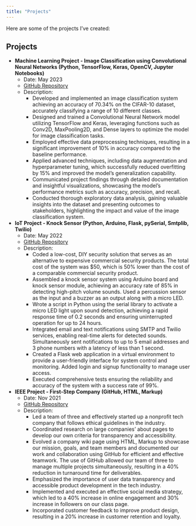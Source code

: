 ```yaml
---
title: "Projects"
---
```

Here are some of the projects I've created:

## Projects

- **Machine Learning Project - Image Classification using Convolutional Neural Networks (Python, TensorFlow, Keras, OpenCV, Jupyter Notebooks)**
  - Date: May 2023
  - [GitHub Repository](https://github.com/omidk414/Image_Classification){target=_blank}
  - Description:
    - Developed and implemented an image classification system achieving an accuracy of 70.34% on the CIFAR-10 dataset, accurately classifying a range of 10 different classes.
    - Designed and trained a Convolutional Neural Network model utilizing TensorFlow and Keras, leveraging functions such as Conv2D, MaxPooling2D, and Dense layers to optimize the model for image classification tasks.
    - Employed effective data preprocessing techniques, resulting in a significant improvement of 10% in accuracy compared to the baseline performance.
    - Applied advanced techniques, including data augmentation and hyperparameter tuning, which successfully reduced overfitting by 15% and improved the model's generalization capability.
    - Communicated project findings through detailed documentation and insightful visualizations, showcasing the model's performance metrics such as accuracy, precision, and recall.
    - Conducted thorough exploratory data analysis, gaining valuable insights into the dataset and presenting outcomes to stakeholders, highlighting the impact and value of the image classification system.


- **IoT Project - Knock Sensor (Python, Arduino, Flask, pySerial, Smtplib, Twilio)**
  - Date: May 2022
  - [GitHub Repository](https://github.com/omidk414/IoT-Knock-Detection-System){target=_blank}
  - Description:
    - Coded a low-cost, DIY security solution that serves as an alternative to expensive commercial security products. The total cost of the system was $50, which is 50% lower than the cost of a comparable commercial security product.
    - Assembled a knock sensor system using Arduino board and knock sensor module, achieving an accuracy rate of 85% in detecting high-pitch volume sounds. Used a percussion sensor as the input and a buzzer as an output along with a micro LED.
    - Wrote a script in Python using the serial library to activate a micro LED light upon sound detection, achieving a rapid response time of 0.2 seconds and ensuring uninterrupted operation for up to 24 hours.
    - Integrated email and text notifications using SMTP and Twilio services, enabling real-time alerts for detected sounds. Simultaneously sent notifications to up to 5 email addresses and 3 phone numbers with a latency of less than 1 second.
    - Created a Flask web application in a virtual environment to provide a user-friendly interface for system control and monitoring. Added login and signup functionality to manage user access.
    - Executed comprehensive tests ensuring the reliability and accuracy of the system with a success rate of 99%.


- **IEEE Project - First-Step Company (GitHub, HTML, Markup)**
  - Date: Nov 2021
  - [GitHub Repository](https://github.com/omidk414/First-Step/wiki){target=_blank}
  - Description:
    - Led a team of three and effectively started up a nonprofit tech company that follows ethical guidelines in the industry.
    - Coordinated research on large companies' about pages to develop our own criteria for transparency and accessibility.
    - Evolved a company wiki page using HTML, Markup to showcase our mission, goals, and team members and documented our work and collaboration using GitHub for efficient and effective teamwork. The use of GitHub allowed our team of three to manage multiple projects simultaneously, resulting in a 40% reduction in turnaround time for deliverables.
    - Emphasized the importance of user data transparency and accessible product development in the tech industry.
    - Implemented and executed an effective social media strategy, which led to a 40% increase in online engagement and 30% increase in followers on our class page.
    - Incorporated customer feedback to improve product design, resulting in a 20% increase in customer retention and loyalty.
